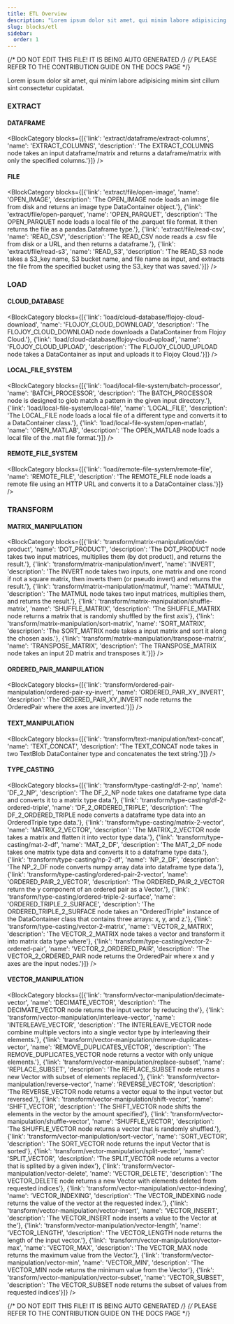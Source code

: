 ```yaml
---
title: ETL Overview
description: "Lorem ipsum dolor sit amet, qui minim labore adipisicing minim sint cillum sint consectetur cupidatat."
slug: blocks/etl
sidebar:
  order: 1
---
```


{/* DO NOT EDIT THIS FILE! IT IS BEING AUTO GENERATED */}
{/* PLEASE REFER TO THE CONTRIBUTION GUIDE ON THE DOCS PAGE */}


Lorem ipsum dolor sit amet, qui minim labore adipisicing minim sint cillum sint consectetur cupidatat.

 ### EXTRACT
 #### DATAFRAME
<BlockCategory blocks={[{'link': 'extract/dataframe/extract-columns', 'name': 'EXTRACT_COLUMNS', 'description': 'The EXTRACT_COLUMNS node takes an input dataframe/matrix and returns a dataframe/matrix with only the specified columns.'}]} />

 #### FILE
<BlockCategory blocks={[{'link': 'extract/file/open-image', 'name': 'OPEN_IMAGE', 'description': 'The OPEN_IMAGE node loads an image file from disk and returns an image type DataContainer object.'}, {'link': 'extract/file/open-parquet', 'name': 'OPEN_PARQUET', 'description': 'The OPEN_PARQUET node loads a local file of the .parquet file format. It then returns the file as a pandas.Dataframe type.'}, {'link': 'extract/file/read-csv', 'name': 'READ_CSV', 'description': 'The READ_CSV node reads a .csv file from disk or a URL, and then returns a dataframe.'}, {'link': 'extract/file/read-s3', 'name': 'READ_S3', 'description': 'The READ_S3 node takes a S3_key name, S3 bucket name, and file name as input, and extracts the file from the specified bucket using the S3_key that was saved.'}]} />


 ### LOAD
 #### CLOUD_DATABASE
<BlockCategory blocks={[{'link': 'load/cloud-database/flojoy-cloud-download', 'name': 'FLOJOY_CLOUD_DOWNLOAD', 'description': 'The FLOJOY_CLOUD_DOWNLOAD node downloads a DataContainer from Flojoy Cloud.'}, {'link': 'load/cloud-database/flojoy-cloud-upload', 'name': 'FLOJOY_CLOUD_UPLOAD', 'description': 'The FLOJOY_CLOUD_UPLOAD node takes a DataContainer as input and uploads it to Flojoy Cloud.'}]} />

 #### LOCAL_FILE_SYSTEM
<BlockCategory blocks={[{'link': 'load/local-file-system/batch-processor', 'name': 'BATCH_PROCESSOR', 'description': 'The BATCH_PROCESSOR node is designed to glob match a pattern in the given input directory.'}, {'link': 'load/local-file-system/local-file', 'name': 'LOCAL_FILE', 'description': 'The LOCAL_FILE node loads a local file of a different type and converts it to a DataContainer class.'}, {'link': 'load/local-file-system/open-matlab', 'name': 'OPEN_MATLAB', 'description': 'The OPEN_MATLAB node loads a local file of the .mat file format.'}]} />

 #### REMOTE_FILE_SYSTEM
<BlockCategory blocks={[{'link': 'load/remote-file-system/remote-file', 'name': 'REMOTE_FILE', 'description': 'The REMOTE_FILE node loads a remote file using an HTTP URL and converts it to a DataContainer class.'}]} />


 ### TRANSFORM
 #### MATRIX_MANIPULATION
<BlockCategory blocks={[{'link': 'transform/matrix-manipulation/dot-product', 'name': 'DOT_PRODUCT', 'description': 'The DOT_PRODUCT node takes two input matrices, multiplies them (by dot product), and returns the result.'}, {'link': 'transform/matrix-manipulation/invert', 'name': 'INVERT', 'description': 'The INVERT node takes two inputs, one matrix and one rcond if not a square matrix, then inverts them (or pseudo invert) and returns the result.'}, {'link': 'transform/matrix-manipulation/matmul', 'name': 'MATMUL', 'description': 'The MATMUL node takes two input matrices, multiplies them, and returns the result.'}, {'link': 'transform/matrix-manipulation/shuffle-matrix', 'name': 'SHUFFLE_MATRIX', 'description': 'The SHUFFLE_MATRIX node returns a matrix that is randomly shuffled by the first axis'}, {'link': 'transform/matrix-manipulation/sort-matrix', 'name': 'SORT_MATRIX', 'description': 'The SORT_MATRIX node takes a input matrix and sort it along the chosen axis.'}, {'link': 'transform/matrix-manipulation/transpose-matrix', 'name': 'TRANSPOSE_MATRIX', 'description': 'The TRANSPOSE_MATRIX node takes an input 2D matrix and transposes it.'}]} />

 #### ORDERED_PAIR_MANIPULATION
<BlockCategory blocks={[{'link': 'transform/ordered-pair-manipulation/ordered-pair-xy-invert', 'name': 'ORDERED_PAIR_XY_INVERT', 'description': 'The ORDERED_PAIR_XY_INVERT node returns the OrderedPair where the axes are inverted.'}]} />

 #### TEXT_MANIPULATION
<BlockCategory blocks={[{'link': 'transform/text-manipulation/text-concat', 'name': 'TEXT_CONCAT', 'description': 'The TEXT_CONCAT node takes in two TextBlob DataContainer type and concatenates the text string.'}]} />

 #### TYPE_CASTING
<BlockCategory blocks={[{'link': 'transform/type-casting/df-2-np', 'name': 'DF_2_NP', 'description': 'The DF_2_NP node takes one dataframe type data and converts it to a matrix type data.'}, {'link': 'transform/type-casting/df-2-ordered-triple', 'name': 'DF_2_ORDERED_TRIPLE', 'description': 'The DF_2_ORDERED_TRIPLE node converts a dataframe type data into an OrderedTriple type data.'}, {'link': 'transform/type-casting/matrix-2-vector', 'name': 'MATRIX_2_VECTOR', 'description': 'The MATRIX_2_VECTOR node takes a matrix and flatten it into vector type data.'}, {'link': 'transform/type-casting/mat-2-df', 'name': 'MAT_2_DF', 'description': 'The MAT_2_DF node takes one matrix type data and converts it to a dataframe type data.'}, {'link': 'transform/type-casting/np-2-df', 'name': 'NP_2_DF', 'description': 'The NP_2_DF node converts numpy array data into dataframe type data.'}, {'link': 'transform/type-casting/ordered-pair-2-vector', 'name': 'ORDERED_PAIR_2_VECTOR', 'description': 'The ORDERED_PAIR_2_VECTOR return the y component of an ordered pair as a Vector.'}, {'link': 'transform/type-casting/ordered-triple-2-surface', 'name': 'ORDERED_TRIPLE_2_SURFACE', 'description': 'The ORDERED_TRIPLE_2_SURFACE node takes an "OrderedTriple" instance of the DataContainer class that contains three arrays: x, y, and z.'}, {'link': 'transform/type-casting/vector-2-matrix', 'name': 'VECTOR_2_MATRIX', 'description': 'The VECTOR_2_MATRIX node takes a vector and transform it into matrix data type where'}, {'link': 'transform/type-casting/vector-2-ordered-pair', 'name': 'VECTOR_2_ORDERED_PAIR', 'description': 'The VECTOR_2_ORDERED_PAIR node returns the OrderedPair where x and y axes are the input nodes.'}]} />

 #### VECTOR_MANIPULATION
<BlockCategory blocks={[{'link': 'transform/vector-manipulation/decimate-vector', 'name': 'DECIMATE_VECTOR', 'description': 'The DECIMATE_VECTOR node returns the input vector by reducing the'}, {'link': 'transform/vector-manipulation/interleave-vector', 'name': 'INTERLEAVE_VECTOR', 'description': 'The INTERLEAVE_VECTOR node combine multiple vectors into a single vector type by interleaving their elements.'}, {'link': 'transform/vector-manipulation/remove-duplicates-vector', 'name': 'REMOVE_DUPLICATES_VECTOR', 'description': 'The REMOVE_DUPLICATES_VECTOR node returns a vector with only unique elements.'}, {'link': 'transform/vector-manipulation/replace-subset', 'name': 'REPLACE_SUBSET', 'description': 'The REPLACE_SUBSET node returns a new Vector with subset of elements replaced.'}, {'link': 'transform/vector-manipulation/reverse-vector', 'name': 'REVERSE_VECTOR', 'description': 'The REVERSE_VECTOR node returns a vector equal to the input vector but reversed.'}, {'link': 'transform/vector-manipulation/shift-vector', 'name': 'SHIFT_VECTOR', 'description': 'The SHIFT_VECTOR node shifts the elements in the vector by the amount specified'}, {'link': 'transform/vector-manipulation/shuffle-vector', 'name': 'SHUFFLE_VECTOR', 'description': 'The SHUFFLE_VECTOR node returns a vector that is randomly shuffled.'}, {'link': 'transform/vector-manipulation/sort-vector', 'name': 'SORT_VECTOR', 'description': 'The SORT_VECTOR node returns the input Vector that is sorted'}, {'link': 'transform/vector-manipulation/split-vector', 'name': 'SPLIT_VECTOR', 'description': 'The SPLIT_VECTOR node returns a vector that is splited by a given index'}, {'link': 'transform/vector-manipulation/vector-delete', 'name': 'VECTOR_DELETE', 'description': 'The VECTOR_DELETE node returns a new Vector with elements deleted from requested indices'}, {'link': 'transform/vector-manipulation/vector-indexing', 'name': 'VECTOR_INDEXING', 'description': 'The VECTOR_INDEXING node returns the value of the vector at the requested index.'}, {'link': 'transform/vector-manipulation/vector-insert', 'name': 'VECTOR_INSERT', 'description': 'The VECTOR_INSERT node inserts a value to the Vector at the'}, {'link': 'transform/vector-manipulation/vector-length', 'name': 'VECTOR_LENGTH', 'description': 'The VECTOR_LENGTH node returns the length of the input vector.'}, {'link': 'transform/vector-manipulation/vector-max', 'name': 'VECTOR_MAX', 'description': 'The VECTOR_MAX node returns the maximum value from the Vector.'}, {'link': 'transform/vector-manipulation/vector-min', 'name': 'VECTOR_MIN', 'description': 'The VECTOR_MIN node returns the minimum value from the Vector'}, {'link': 'transform/vector-manipulation/vector-subset', 'name': 'VECTOR_SUBSET', 'description': 'The VECTOR_SUBSET node returns the subset of values from requested indices'}]} />

{/* DO NOT EDIT THIS FILE! IT IS BEING AUTO GENERATED */}
{/* PLEASE REFER TO THE CONTRIBUTION GUIDE ON THE DOCS PAGE */}
